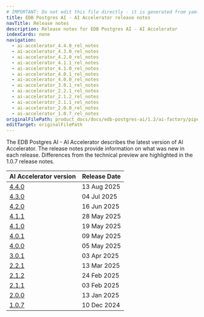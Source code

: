 ```yaml
---
# IMPORTANT: Do not edit this file directly - it is generated from yaml source.
title: EDB Postgres AI - AI Accelerator release notes
navTitle: Release notes
description: Release notes for EDB Postgres AI - AI Accelerator
indexCards: none
navigation:
  - ai-accelerator_4.4.0_rel_notes
  - ai-accelerator_4.3.0_rel_notes
  - ai-accelerator_4.2.0_rel_notes
  - ai-accelerator_4.1.1_rel_notes
  - ai-accelerator_4.1.0_rel_notes
  - ai-accelerator_4.0.1_rel_notes
  - ai-accelerator_4.0.0_rel_notes
  - ai-accelerator_3.0.1_rel_notes
  - ai-accelerator_2.2.1_rel_notes
  - ai-accelerator_2.1.2_rel_notes
  - ai-accelerator_2.1.1_rel_notes
  - ai-accelerator_2.0.0_rel_notes
  - ai-accelerator_1.0.7_rel_notes
originalFilePath: product_docs/docs/edb-postgres-ai/1.2/ai-factory/pipeline/rel_notes/src/meta.yml
editTarget: originalFilePath
---
```



The EDB Postgres AI - AI Accelerator describes the latest version of AI Accelerator. The release notes provide information on what was new in each release. Differences from the technical preview are highlighted in the 1.0.7 release notes.


| AI Accelerator version | Release Date |
|---|---|
| [4.4.0](./ai-accelerator_4.4.0_rel_notes) | 13 Aug 2025 |
| [4.3.0](./ai-accelerator_4.3.0_rel_notes) | 04 Jul 2025 |
| [4.2.0](./ai-accelerator_4.2.0_rel_notes) | 16 Jun 2025 |
| [4.1.1](./ai-accelerator_4.1.1_rel_notes) | 28 May 2025 |
| [4.1.0](./ai-accelerator_4.1.0_rel_notes) | 19 May 2025 |
| [4.0.1](./ai-accelerator_4.0.1_rel_notes) | 09 May 2025 |
| [4.0.0](./ai-accelerator_4.0.0_rel_notes) | 05 May 2025 |
| [3.0.1](./ai-accelerator_3.0.1_rel_notes) | 03 Apr 2025 |
| [2.2.1](./ai-accelerator_2.2.1_rel_notes) | 13 Mar 2025 |
| [2.1.2](./ai-accelerator_2.1.2_rel_notes) | 24 Feb 2025 |
| [2.1.1](./ai-accelerator_2.1.1_rel_notes) | 03 Feb 2025 |
| [2.0.0](./ai-accelerator_2.0.0_rel_notes) | 13 Jan 2025 |
| [1.0.7](./ai-accelerator_1.0.7_rel_notes) | 10 Dec 2024 |
